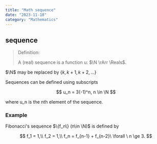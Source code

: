 ```yaml
---
title: "Math sequence"
date: "2023-11-18"
category: "Mathematics"
---
```


## sequence

> Definition:  
> 
> A (real) sequence is a function u: $\N \rArr \Reals$. 

$\N$ may be replaced by $\{k, k+1, k+ 2, \dots\}$

Sequences can be defined using subscripts

$$
    u_n = 3(-1)^n, n \in \N
$$

where u_n is the nth element of the sequence. 

### Example

Fibonacci's sequence $\{f_n\} (n\in \N)$ is defined by

$$
    f_1 = 1,\\
    f_2 = 1,\\
    f_n = f_{n-1} + f_{n-2}\ \forall \ n \ge 3. 
$$